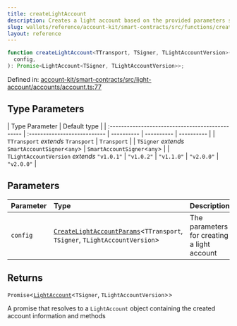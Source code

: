 ```yaml
---
title: createLightAccount
description: Creates a light account based on the provided parameters such as transport, chain, signer, init code, and more. Ensures that an account is configured and returned with various capabilities, such as transferring ownership and retrieving the owner's address.
slug: wallets/reference/account-kit/smart-contracts/src/functions/createLightAccount
layout: reference
---
```


```ts
function createLightAccount<TTransport, TSigner, TLightAccountVersion>(
  config,
): Promise<LightAccount<TSigner, TLightAccountVersion>>;
```

Defined in: [account-kit/smart-contracts/src/light-account/accounts/account.ts:77](https://github.com/alchemyplatform/aa-sdk/blob/923a52171f7246172caf350853843e6680197da9/account-kit/smart-contracts/src/light-account/accounts/account.ts#L77)

## Type Parameters

| Type Parameter                                   | Default type                 |
| :----------------------------------------------- | :--------------------------- | ---------- | ---------- | ---------- |
| `TTransport` _extends_ `Transport`               | `Transport`                  |
| `TSigner` _extends_ `SmartAccountSigner`\<`any`> | `SmartAccountSigner`\<`any`> |
| `TLightAccountVersion` _extends_ `"v1.0.1"`      | `"v1.0.2"`                   | `"v1.1.0"` | `"v2.0.0"` | `"v2.0.0"` |

## Parameters

| Parameter | Type                                                                                                                         | Description                                 |
| :-------- | :--------------------------------------------------------------------------------------------------------------------------- | :------------------------------------------ |
| `config`  | [`CreateLightAccountParams`](../type-aliases/CreateLightAccountParams.mdx)\<`TTransport`, `TSigner`, `TLightAccountVersion`> | The parameters for creating a light account |

## Returns

`Promise`\<[`LightAccount`](../type-aliases/LightAccount.mdx)\<`TSigner`, `TLightAccountVersion`>>

A promise that resolves to a `LightAccount` object containing the created account information and methods
